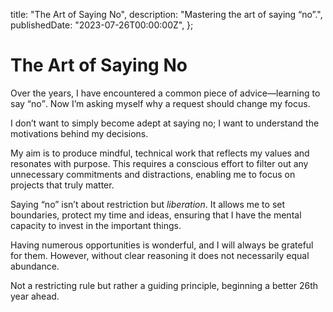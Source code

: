   title: "The Art of Saying No",
  description: "Mastering the art of saying “no”.",
  publishedDate: "2023-07-26T00:00:00Z",
};

# The Art of Saying No

Over the years, I have encountered a common piece of advice—learning to say <q>no</q>. Now I’m asking myself why a request should change my focus.

I don’t want to simply become adept at saying no; I want to understand the motivations behind my decisions.

My aim is to produce mindful, technical work that reflects my values and resonates with purpose. This requires a conscious effort to filter out any unnecessary commitments and distractions, enabling me to focus on projects that truly matter.

Saying “no” isn’t about restriction but _liberation_. It allows me to set boundaries, protect my time and ideas, ensuring that I have the mental capacity to invest in the important things.

Having numerous opportunities is wonderful, and I will always be grateful for them. However, without clear reasoning it does not necessarily equal abundance.

Not a restricting rule but rather a guiding principle, beginning a better 26th year ahead.
